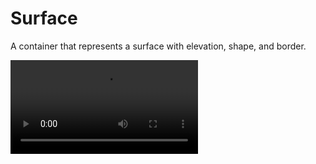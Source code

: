 
# Surface

A container that represents a surface with elevation, shape, and border.

<SourceCodeTag componentName="Surface.kt" />

<Video src="https://files.catbox.moe/ewuxzr.mp4" />

<br />

## Installation

```bash copy
./gradlew lumo --add Surface
```

## Usage

### Basic Surface

```kotlin copy
Surface(
    color = AppTheme.colors.surface,
    shadowElevation = 4.dp,
    shape = RoundedCornerShape(8.dp)
) {
    Text(
        text = "Surface Content",
        modifier = Modifier.padding(16.dp)
    )
}
```

### Clickable Surface

```kotlin copy
Surface(
    onClick = { /* Handle click */ },
    color = AppTheme.colors.primary,
    contentColor = AppTheme.colors.onPrimary,
    shape = RoundedCornerShape(12.dp),
    shadowElevation = 8.dp,
    border = BorderStroke(1.dp, AppTheme.colors.border)
) {
    Text(
        text = "Clickable Surface",
        modifier = Modifier.padding(16.dp)
    )
}
```

## API Documentation

### Parameters

| Parameter           | Type                       | Description                     |
| ------------------- | -------------------------- | ------------------------------- |
| `modifier`          | `Modifier`                 | Modifier for the surface        |
| `shape`             | `Shape`                    | Shape of the surface            |
| `color`             | `Color`                    | Background color                |
| `contentColor`      | `Color`                    | Color for the content           |
| `shadowElevation`   | `Dp`                       | Elevation shadow size           |
| `border`            | `BorderStroke?`            | Optional border for the surface |
| `onClick`           | `(() -> Unit)?`            | Optional click handler          |
| `enabled`           | `Boolean`                  | Whether surface is enabled      |
| `selected`          | `Boolean`                  | Whether surface is selected     |
| `checked`           | `Boolean`                  | Whether surface is checked      |
| `interactionSource` | `MutableInteractionSource` | Source of interactions          |
| `content`           | `@Composable () -> Unit`   | Content to display              |
